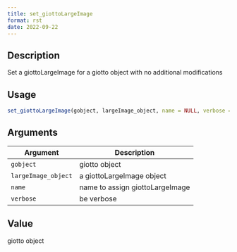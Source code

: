 ```yaml
--- 
title: set_giottoLargeImage 
format: rst 
date: 2022-09-22 
--- 
```


## Description

Set a giottoLargeImage for a giotto object with no additional modifications


## Usage

```r
set_giottoLargeImage(gobject, largeImage_object, name = NULL, verbose = TRUE)
```


## Arguments

Argument      |Description
------------- |----------------
`gobject`     |     giotto object
`largeImage_object`     |     a giottoLargeImage object
`name`     |     name to assign giottoLargeImage
`verbose`     |     be verbose


## Value

giotto object


